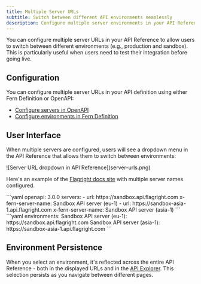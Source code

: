 ```yaml
---
title: Multiple Server URLs
subtitle: Switch between different API environments seamlessly
description: Configure multiple server environments in your API Reference
---
```


You can configure multiple server URLs in your API Reference to allow users to switch between different environments (e.g., production and sandbox). This is particularly useful when users need to test their integration before going live.

## Configuration

You can configure multiple server URLs in your API definition using either Fern Definition or OpenAPI:

- [Configure servers in OpenAPI](/learn/api-definition/openapi/extensions/others#server-names)
- [Configure environments in Fern Definition](learn/api-definition/fern/api-yml/environments)

## User Interface

When multiple servers are configured, users will see a dropdown menu in the API Reference that allows them to switch between environments:

<Frame>
  ![Server URL dropdown in API Reference](server-urls.png)
</Frame>

Here's an example of the [Flagright docs site](https://docs.flagright.com/framl-api/api-reference/api-reference/transactions/get) with multiple server names configured.

<Tabs>
  <Tab title="OpenAPI">
    <CodeBlock>
    ```yaml
    openapi: 3.0.0
    servers:
      - url: https://sandbox.api.flagright.com
        x-fern-server-name: Sandbox API server (eu-1)
      - url: https://sandbox-asia-1.api.flagright.com
        x-fern-server-name: Sandbox API server (asia-1)
    ```
    </CodeBlock>
  </Tab>
  <Tab title="Fern Definition">
    <CodeBlock>
    ```yaml
    environments:
      Sandbox API server (eu-1): https://sandbox.api.flagright.com
      Sandbox API server (asia-1): https://sandbox-asia-1.api.flagright.com
    ```
    </CodeBlock>
  </Tab>
</Tabs>

## Environment Persistence

When you select an environment, it's reflected across the entire API Reference - both in the displayed URLs and in the [API Explorer](/learn/docs/api-references/api-explorer). This selection persists as you navigate between different pages.